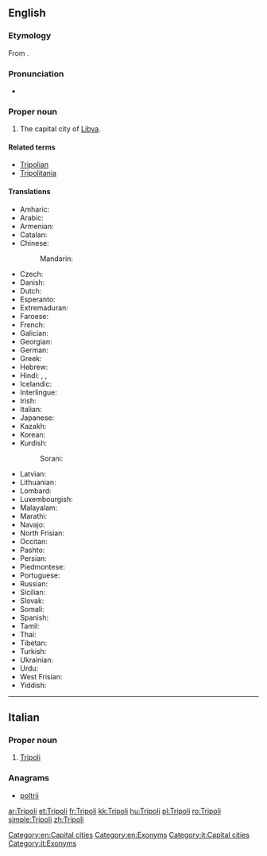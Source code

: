 {{also|tripoli}}
==English==
{{wikipedia}}

===Etymology===
From {{etyl|la|en}} {{term|Tripolis|lang=la}}.

===Pronunciation===
* {{IPA|/ˈtrɪpəli/}}

===Proper noun===
{{en-proper noun}}

# The capital city of [[Libya]].

====Related terms====
* [[Tripolian]]
* [[Tripolitania]]

====Translations====
{{trans-top|capital of Libya}}
* Amharic: {{t-|am|ትሪፖሊ|sc=Ethi}}
* Arabic: {{t-|ar|طرابلس|m|tr=Taraabulus}}
* Armenian: {{t-|hy|Տրիպոլի|tr=Tripoli|sc=Armn}}
* Catalan: {{t-|ca|Trípoli}}
* Chinese:
*: Mandarin: {{t|cmn|的黎波里|tr=Dīlíbōlǐ|sc=Hani}}
* Czech: {{t+|cs|Tripolis}}
* Danish: {{t-|da|Tripoli}}
* Dutch: {{t-|nl|Tripoli|n}}
* Esperanto: {{t-|eo|Tripolo}}
* Extremaduran: {{tø|ext|Trípoli}}
* Faroese: {{t-|fo|Tripolis}}
* French: {{t+|fr|Tripoli}}
* Galician: {{t+|gl|Trípoli}}
* Georgian: {{t-|ka|ტრიპოლი|tr=tripoli|sc=Geor}}
* German: {{t+|de|Tripolis}}
* Greek: {{t+|el|Τρίπολη|tr=Trípoli|sc=Grek}}
* Hebrew: {{t-|he|טריפולי|sc=Hebr}}
* Hindi: {{t-|hi|त्रिपोली|f|tr=tripolī|sc=Deva}}, {{t-|hi|ताराबूलस|tr=tārābūlas|sc=Deva}}, {{t-|hi|तराबुलुस|tr=tarābulus|sc=Deva}}
* Icelandic: {{t-|is|Trípólí}}
* Interlingue: {{t-|ie|Tripolis}}
* Irish: {{t-|ga|Tripilí|f}}
* Italian: {{t-|it|Tripoli|f}}
* Japanese: {{t-|ja|トリポリ|tr=Toripori}}
* Kazakh: {{t|kk|Триполи|sc=Cyrl}}
* Korean: {{t-|ko|트리폴리|tr=Teuripolli|sc=Kore}}
* Kurdish: {{t-|ku|Trablûs|sc=ku-Arab}}
*: Sorani: {{tø|ckb|تەرابلوس|sc=ku-Arab}}
{{trans-mid}}
* Latvian: {{t-|lv|Tripole}}
* Lithuanian: {{t-|lt|Tripolis}}
* Lombard: {{tø|lmo|Tripul}}
* Luxembourgish: {{t-|lb|Tripolis}}
* Malayalam: {{t-|ml|ട്രിപ്പോളി|sc=Mlym|tr=ṭrippēāḷi}}
* Marathi: {{t-|mr|त्रिपोली|sc=Deva|tr=tripōlī}}
* Navajo: {{tø|nv|Twípoli}}
* North Frisian: {{tø|frr|Tripolis}}
* Occitan: {{t+|oc|Trípol}}
* Pashto: {{t-|ps|ترابلس|sc=ps-Arab}}
* Persian: {{t-|fa|طرابلس|tr=Tarâbolos|sc=fa-Arab}}
* Piedmontese: {{tø|pms|Trìpoli}}
* Portuguese: {{t+|pt|Trípoli}}
* Russian: {{t-|ru|Триполи|m|tr=Trípoli}}
* Sicilian: {{t-|scn|Trìpuli}}
* Slovak: {{t-|sk|Tripolis}}
* Somali: {{t-|so|Triboli}}
* Spanish: {{t+|es|Trípoli}}
* Tamil: {{t-|ta|திரிப்பொலி|tr=tirippōli|sc=Taml}}
* Thai: {{t-|th|ตริโปลี|tr=tripohlii|sc=Thai}}
* Tibetan: {{t-|bo|ཐི་རི་ཕོ་ལི|sc=Tibt|tr=thi ri pho li}}
* Turkish: {{t-|tr|Trablus}}
* Ukrainian: {{t-|uk|Тріполі|m|tr=Trípoli|sc=Cyrl}}
* Urdu: {{t-|ur|طرابلس|tr=tarābulus|sc=ur-Arab}}
* West Frisian: {{t-|fy|Tripoly}}
* Yiddish: {{t-|yi|טריפאלי|tr=tripoli|sc=Hebr}}
{{trans-bottom}}

[[Category:en:Capital cities]]
[[Category:en:Exonyms]]

----

==Italian==

===Proper noun===
{{it-proper noun|g=f}}

# [[#English|Tripoli]]

===Anagrams===
* [[poltrii#Italian|poltrii]]

[[Category:it:Capital cities]]
[[Category:it:Exonyms]]

[[ar:Tripoli]]
[[et:Tripoli]]
[[fr:Tripoli]]
[[kk:Tripoli]]
[[hu:Tripoli]]
[[pl:Tripoli]]
[[ro:Tripoli]]
[[simple:Tripoli]]
[[zh:Tripoli]]